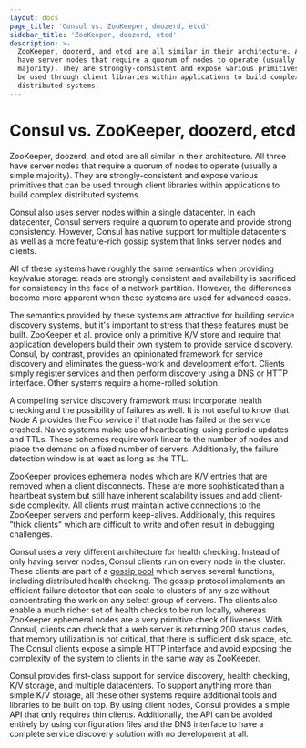 ```yaml
---
layout: docs
page_title: 'Consul vs. ZooKeeper, doozerd, etcd'
sidebar_title: 'ZooKeeper, doozerd, etcd'
description: >-
  ZooKeeper, doozerd, and etcd are all similar in their architecture. All three
  have server nodes that require a quorum of nodes to operate (usually a simple
  majority). They are strongly-consistent and expose various primitives that can
  be used through client libraries within applications to build complex
  distributed systems.
---
```


# Consul vs. ZooKeeper, doozerd, etcd

ZooKeeper, doozerd, and etcd are all similar in their architecture. All three have
server nodes that require a quorum of nodes to operate (usually a simple majority).
They are strongly-consistent and expose various primitives that can be used through
client libraries within applications to build complex distributed systems.

Consul also uses server nodes within a single datacenter. In each datacenter, Consul
servers require a quorum to operate and provide strong consistency. However, Consul
has native support for multiple datacenters as well as a more feature-rich gossip
system that links server nodes and clients.

All of these systems have roughly the same semantics when providing key/value storage:
reads are strongly consistent and availability is sacrificed for consistency in the
face of a network partition. However, the differences become more apparent when these
systems are used for advanced cases.

The semantics provided by these systems are attractive for building service discovery
systems, but it's important to stress that these features must be built. ZooKeeper et
al. provide only a primitive K/V store and require that application developers build
their own system to provide service discovery. Consul, by contrast, provides an
opinionated framework for service discovery and eliminates the guess-work and
development effort. Clients simply register services and then perform discovery using
a DNS or HTTP interface. Other systems require a home-rolled solution.

A compelling service discovery framework must incorporate health checking and the
possibility of failures as well. It is not useful to know that Node A provides the Foo
service if that node has failed or the service crashed. Naive systems make use of
heartbeating, using periodic updates and TTLs. These schemes require work linear
to the number of nodes and place the demand on a fixed number of servers. Additionally,
the failure detection window is at least as long as the TTL.

ZooKeeper provides ephemeral nodes which are K/V entries that are removed when a client
disconnects. These are more sophisticated than a heartbeat system but still have
inherent scalability issues and add client-side complexity. All clients must maintain
active connections to the ZooKeeper servers and perform keep-alives. Additionally, this
requires "thick clients" which are difficult to write and often result in debugging
challenges.

Consul uses a very different architecture for health checking. Instead of only having
server nodes, Consul clients run on every node in the cluster. These clients are part
of a [gossip pool](/docs/internals/gossip) which serves several functions,
including distributed health checking. The gossip protocol implements an efficient
failure detector that can scale to clusters of any size without concentrating the work
on any select group of servers. The clients also enable a much richer set of health
checks to be run locally, whereas ZooKeeper ephemeral nodes are a very primitive check
of liveness. With Consul, clients can check that a web server is returning 200 status
codes, that memory utilization is not critical, that there is sufficient disk space,
etc. The Consul clients expose a simple HTTP interface and avoid exposing the complexity
of the system to clients in the same way as ZooKeeper.

Consul provides first-class support for service discovery, health checking,
K/V storage, and multiple datacenters. To support anything more than simple K/V storage,
all these other systems require additional tools and libraries to be built on
top. By using client nodes, Consul provides a simple API that only requires thin clients.
Additionally, the API can be avoided entirely by using configuration files and the
DNS interface to have a complete service discovery solution with no development at all.
